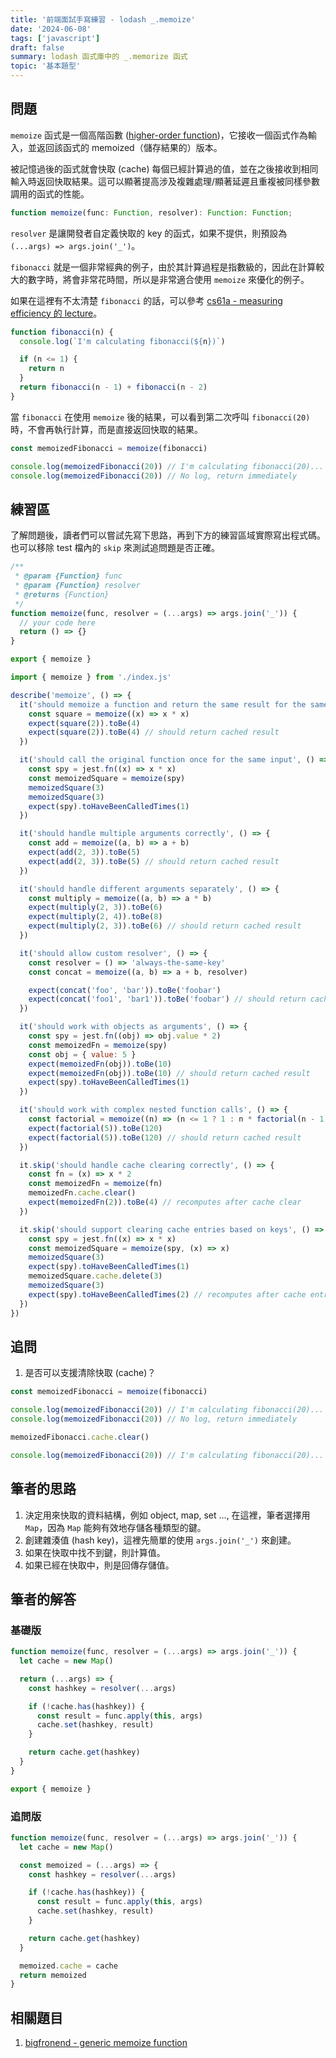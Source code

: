 ```yaml
---
title: '前端面試手寫練習 - lodash _.memoize'
date: '2024-06-08'
tags: ['javascript']
draft: false
summary: lodash 函式庫中的 _.memorize 函式
topic: '基本題型'
---
```


## 問題

`memoize` 函式是一個高階函數 ([higher-order function](https://eloquentjavascript.net/05_higher_order.html))，它接收一個函式作為輸入，並返回該函式的 memoized（儲存結果的）版本。

被記憶過後的函式就會快取 (cache) 每個已經計算過的值，並在之後接收到相同輸入時返回快取結果。這可以顯著提高涉及複雜處理/顯著延遲且重複被同樣參數調用的函式的性能。

```typescript
function memoize(func: Function, resolver): Function: Function;
```

`resolver` 是讓開發者自定義快取的 key 的函式，如果不提供，則預設為 `(...args) => args.join('_')`。

`fibonacci` 就是一個非常經典的例子，由於其計算過程是指數級的，因此在計算較大的數字時，將會非常花時間，所以是非常適合使用 `memoize` 來優化的例子。

如果在這裡有不太清楚 `fibonacci` 的話，可以參考 [cs61a - measuring efficiency 的 lecture](https://www.youtube.com/playlist?list=PL6BsET-8jgYU9eOK2Ft8hQuzIWb4h-Tim)。

```javascript
function fibonacci(n) {
  console.log(`I'm calculating fibonacci(${n})`)

  if (n <= 1) {
    return n
  }
  return fibonacci(n - 1) + fibonacci(n - 2)
}
```

當 `fibonacci` 在使用 `memoize` 後的結果，可以看到第二次呼叫 `fibonacci(20)` 時，不會再執行計算，而是直接返回快取的結果。

```javascript
const memoizedFibonacci = memoize(fibonacci)

console.log(memoizedFibonacci(20)) // I'm calculating fibonacci(20)...
console.log(memoizedFibonacci(20)) // No log, return immediately
```

## 練習區

了解問題後，讀者們可以嘗試先寫下思路，再到下方的練習區域實際寫出程式碼。也可以移除 test 檔內的 `skip` 來測試追問題是否正確。

<Sandpack lang="test-ts" activeFile="index.js" showTests={true}>

```js file=index.js
/**
 * @param {Function} func
 * @param {Function} resolver
 * @returns {Function}
 */
function memoize(func, resolver = (...args) => args.join('_')) {
  // your code here
  return () => {}
}

export { memoize }
```

```js file=memoize.test.js
import { memoize } from './index.js'

describe('memoize', () => {
  it('should memoize a function and return the same result for the same input', () => {
    const square = memoize((x) => x * x)
    expect(square(2)).toBe(4)
    expect(square(2)).toBe(4) // should return cached result
  })

  it('should call the original function once for the same input', () => {
    const spy = jest.fn((x) => x * x)
    const memoizedSquare = memoize(spy)
    memoizedSquare(3)
    memoizedSquare(3)
    expect(spy).toHaveBeenCalledTimes(1)
  })

  it('should handle multiple arguments correctly', () => {
    const add = memoize((a, b) => a + b)
    expect(add(2, 3)).toBe(5)
    expect(add(2, 3)).toBe(5) // should return cached result
  })

  it('should handle different arguments separately', () => {
    const multiply = memoize((a, b) => a * b)
    expect(multiply(2, 3)).toBe(6)
    expect(multiply(2, 4)).toBe(8)
    expect(multiply(2, 3)).toBe(6) // should return cached result
  })

  it('should allow custom resolver', () => {
    const resolver = () => 'always-the-same-key'
    const concat = memoize((a, b) => a + b, resolver)

    expect(concat('foo', 'bar')).toBe('foobar')
    expect(concat('foo1', 'bar1')).toBe('foobar') // should return cached result
  })

  it('should work with objects as arguments', () => {
    const spy = jest.fn((obj) => obj.value * 2)
    const memoizedFn = memoize(spy)
    const obj = { value: 5 }
    expect(memoizedFn(obj)).toBe(10)
    expect(memoizedFn(obj)).toBe(10) // should return cached result
    expect(spy).toHaveBeenCalledTimes(1)
  })

  it('should work with complex nested function calls', () => {
    const factorial = memoize((n) => (n <= 1 ? 1 : n * factorial(n - 1)))
    expect(factorial(5)).toBe(120)
    expect(factorial(5)).toBe(120) // should return cached result
  })

  it.skip('should handle cache clearing correctly', () => {
    const fn = (x) => x * 2
    const memoizedFn = memoize(fn)
    memoizedFn.cache.clear()
    expect(memoizedFn(2)).toBe(4) // recomputes after cache clear
  })

  it.skip('should support clearing cache entries based on keys', () => {
    const spy = jest.fn((x) => x * x)
    const memoizedSquare = memoize(spy, (x) => x)
    memoizedSquare(3)
    expect(spy).toHaveBeenCalledTimes(1)
    memoizedSquare.cache.delete(3)
    memoizedSquare(3)
    expect(spy).toHaveBeenCalledTimes(2) // recomputes after cache entry deletion
  })
})
```

</Sandpack>

## 追問

1. 是否可以支援清除快取 (cache)？

```javascript
const memoizedFibonacci = memoize(fibonacci)

console.log(memoizedFibonacci(20)) // I'm calculating fibonacci(20)...
console.log(memoizedFibonacci(20)) // No log, return immediately

memoizedFibonacci.cache.clear()

console.log(memoizedFibonacci(20)) // I'm calculating fibonacci(20)...
```

## 筆者的思路

1. 決定用來快取的資料結構，例如 object, map, set ..., 在這裡，筆者選擇用 `Map`，因為 `Map` 能夠有效地存儲各種類型的鍵。
2. 創建雜湊值 (hash key)，這裡先簡單的使用 `args.join('_')` 來創建。
3. 如果在快取中找不到鍵，則計算值。
4. 如果已經在快取中，則是回傳存儲值。

## 筆者的解答

### 基礎版

```javascript
function memoize(func, resolver = (...args) => args.join('_')) {
  let cache = new Map()

  return (...args) => {
    const hashkey = resolver(...args)

    if (!cache.has(hashkey)) {
      const result = func.apply(this, args)
      cache.set(hashkey, result)
    }

    return cache.get(hashkey)
  }
}

export { memoize }
```

### 追問版

```javascript
function memoize(func, resolver = (...args) => args.join('_')) {
  let cache = new Map()

  const memoized = (...args) => {
    const hashkey = resolver(...args)

    if (!cache.has(hashkey)) {
      const result = func.apply(this, args)
      cache.set(hashkey, result)
    }

    return cache.get(hashkey)
  }

  memoized.cache = cache
  return memoized
}
```

## 相關題目

1. [bigfronend - generic memoize function](https://bigfrontend.dev/problem/implement-general-memoization-function)
